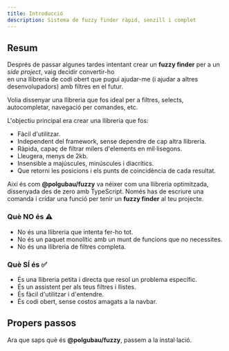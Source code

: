 ```yaml
---
title: Introducció 
description: Sistema de fuzzy finder ràpid, senzill i complet  
---
```


## Resum

Després de passar algunes tardes intentant crear un **fuzzy finder** per a un *side project*, vaig decidir convertir-ho  
en una llibreria de codi obert que pugui ajudar-me (i ajudar a altres desenvolupadors) amb filtres en el futur.  

Volia dissenyar una llibreria que fos ideal per a filtres, selects,  
autocompletar, navegació per comandes, etc.  

L'objectiu principal era crear una llibreria que fos:  
- Fàcil d'utilitzar.  
- Independent del framework, sense dependre de cap altra llibreria.  
- Ràpida, capaç de filtrar milers d'elements en mil·lisegons.  
- Lleugera, menys de 2kb.  
- Insensible a majúscules, minúscules i diacrítics.  
- Que retorni les posicions i els punts de coincidència de cada resultat.  

Així és com **@polgubau/fuzzy** va néixer com una llibreria optimitzada,  
dissenyada des de zero amb TypeScript. Només has de escriure una comanda i cridar una funció per tenir un **fuzzy finder** al teu projecte.  

### Què NO és ⚠️  

- No és una llibreria que intenta fer-ho tot.  
- No és un paquet monolític amb un munt de funcions que no necessites.  
- No és una llibreria de filtres completa.  

### Què SÍ és ✅  

- És una llibreria petita i directa que resol un problema específic.  
- És un assistent per als teus filtres i llistes.  
- És fàcil d'utilitzar i d'entendre.  
- És codi obert, sense costos amagats a la navbar.  

## Propers passos  
Ara que saps què és **@polgubau/fuzzy**, passem a la instal·lació.  

<Cards>  
  <Card title="Guia d'instal·lació" href="/docs/installation" />  
  <Card title="Exemples d'ús" href="/docs/examples" />  
</Cards>  
